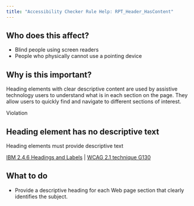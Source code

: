 ```yaml
---
title: "Accessibility Checker Rule Help: RPT_Header_HasContent"
---
```


<div className="toolHelp">
<Row>
<Column colLg={5} colMd={3} colSm={4} className="toolLeft">

## Who does this affect?

* Blind people using screen readers
* People who physically cannot use a pointing device

## Why is this important?

Heading elements with clear descriptive content are used by assistive technology users to understand what is in each section on the page. They allow users to quickly find and navigate to different sections of interest.

</Column>
<Column colLg={11} colMd={5} colSm={4} className="toolMain">

<div id="locLevel" className="level-violation">Violation</div>

## Heading element has no descriptive text
Heading elements must provide descriptive text

[IBM 2.4.6 Headings and Labels](http://www.ibm.com/able/guidelines/ci162/headings_and_labels.html) | [WCAG 2.1 technique G130](https://www.w3.org/WAI/WCAG21/Techniques/general/G130)

<div id="locSnippet"></div>

## What to do

* Provide a descriptive heading for each Web page section that clearly identifies the subject.

</Column>
</Row>
</div>

